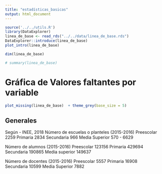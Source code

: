 ```yaml
---
title: "estadísticas_basicas"
output: html_document
---
```


```r
source('../../utils.R')
library(DataExplorer)
linea_de_base <- read_rds("../../data/linea_de_base.rds")
DataExplorer::introduce(linea_de_base)
plot_intro(linea_de_base)
```

```r
dim(linea_de_base)
```
```r
# summary(linea_de_base)
```


# Gráfica de Valores faltantes por variable
```r
plot_missing(linea_de_base)  + theme_grey(base_size = 5)
```

## Generales

Según - INEE, 2018
Número de escuelas o planteles (2015-2016) 
Preescolar 2259
Primaria 2834
Secundaria 966
Media Superior 570
- 6629

Número de alumnos (2015-2016)
Preescolar 123156
Primaria 429694
Secundaria 190865 
Media superior 149637

Número de docentes (2015-2016)
Preescolar 5557
Primaria 16908 
Secundaria 10599
Media Superior 7882

